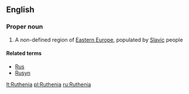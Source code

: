 ==English==
{{wikipedia}}
===Proper noun===
{{en-proper noun}}

# A non-defined region of [[Eastern Europe]], populated by [[Slavic]] people

====Related terms====
*[[Rus]]
*[[Rusyn]]

[[lt:Ruthenia]]
[[pl:Ruthenia]]
[[ru:Ruthenia]]